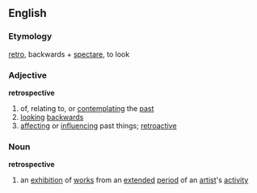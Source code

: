 ==English==
===Etymology===
{{L.}} [[retro]], backwards + [[spectare]], to look
===Adjective===
'''retrospective'''
# of, relating to, or [[contemplating]] the [[past]]
# [[looking]] [[backwards]]
# [[affecting]] or [[influencing]] past things; [[retroactive]]
===Noun===
{{wikipedia}}
'''retrospective'''
# an [[exhibition]] of [[work]]s from an [[extended]] [[period]] of an [[artist]]'s [[activity]]
